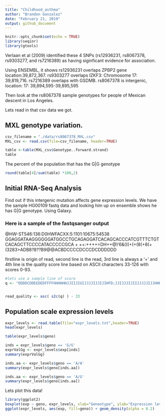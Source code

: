```yaml
---
title: "Childhood_asthma"
author: "Brandon Gonzalez"
date: "February 21, 2019"
output: github_document
---
```


```r
knitr::opts_chunk$set(echo = TRUE)
library(seqinr)
library(gtools)
```
Verlaan et al (2009) identified these 4 SNPs (rs12936231, rs8067378, rs9303277, and rs7216389) as having siginficant evidence for association.

Using ENSEMBL, it shows rs12936231 overlaps ZPBP2 gene location:39,872,367. rs9303277 overlaps IZKF3: Chromosome 17: 39,819,716. rs7216389 overlaps with GSDMB.
rs8067378 is intergenic, location: 17: 39,894,595-39,895,595

Then look at the rs8067378  sample genotypes for people of Mexican descent in Los Angeles.

Lets read in that csv data we got.

## MXL genotype variation.

```r
csv_filename = "./data/rs8067378_MXL.csv"
MXL_csv <- read.csv(file=csv_filename, header=TRUE)

```

```r
table <-table(MXL_csv$Genotype..forward.strand)
table
```

The percent of the population that has the G|G genotype
```r

round(table[4]/sum(table) *100,2)
```

## Initial RNA-Seq Analysis
Find out if this intergenic mutation affects gene expression levels. 
We have the sample HG00109 fastq data and  looking him up on ensemble shows he has G|G genotype.
Using Galaxy.

### Here is a sample of the fastqsanger output
@HW-ST546:136:D0HWFACXX:5:1101:10675:54538 
GGAGGATAAGGGGGGATGGCCTGCAGAGGATCACAGCACCCATCGTTTCTGTCACAGCTTCCCCATACCCCCGCA
+
++:++++=DH++@)'6&(((+(+(8(+8(+(3283>ADB8?8??B<ABDCA>9@@ACBDCCCCDCCCDCDDDDDD

firstline is origin of read, second line is the read, 3rd line is always a '+' and 4th line is the quality score line based on ASCII characters 33-126 with scores 0-93. 

```r
#lets use a sample line of score
q <- "DDDDCDDEEDEDFFFFHHHHHHJJIIJIGIJJJJIJJIJIHFD;JJIJJJIJIIJJJJJIJJHHHHHFFFFFCCC"


read_quality <- asc( s2c(q) ) - 33
```
## Population scale expression levels

```r
expr_levels <- read.table(file="expr_levels.txt",header=TRUE)
head(expr_levels)
```

```r
table(expr_levels$geno)
```

```r
inds = expr_levels$geno == 'G/G'
exprValGg <- expr_levels$exp[inds]
summary(exprValGg)

```
```r
inds.aa <- expr_levels$geno == 'A/A'
summary(expr_levels$geno[inds.aa])
```
```r
inds.aa <- expr_levels$geno == 'A/G'
summary(expr_levels$geno[inds.aa])
```
Lets plot this data!
```r
library(ggplot2)
boxplot(exp ~ geno, expr_levels, xlab="Geneotype", ylab="Expression level")
ggplot(expr_levels, aes(exp, fill=geno)) + geom_density(alpha = 0.2)
```

